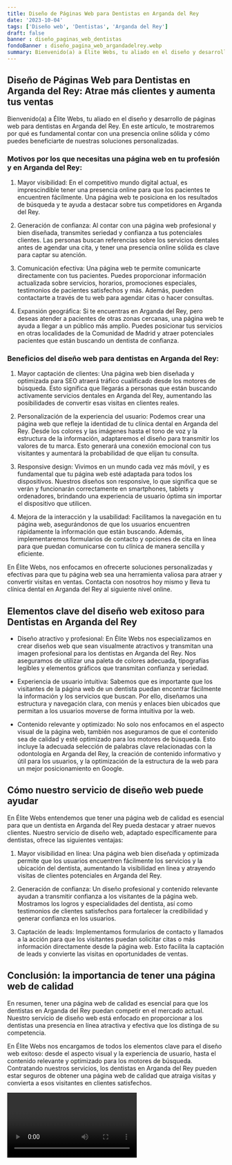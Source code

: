 ```yaml
---
title: Diseño de Páginas Web para Dentistas en Arganda del Rey
date: '2023-10-04'
tags: ['Diseño web', 'Dentistas', 'Arganda del Rey']
draft: false
banner : diseño_paginas_web_dentistas
fondoBanner : diseño_pagina_web_argandadelrey.webp
summary: Bienvenido(a) a Élite Webs, tu aliado en el diseño y desarrollo de páginas web para dentistas en Arganda del Rey. En este artículo, te mostraremos por qué es fundamental contar con una presencia online sólida y cómo puedes beneficiarte de nuestras soluciones personalizadas.
---
```


## Diseño de Páginas Web para Dentistas en Arganda del Rey: Atrae más clientes y aumenta tus ventas

Bienvenido(a) a Élite Webs, tu aliado en el diseño y desarrollo de páginas web para dentistas en Arganda del Rey. En este artículo, te mostraremos por qué es fundamental contar con una presencia online sólida y cómo puedes beneficiarte de nuestras soluciones personalizadas.

### Motivos por los que necesitas una página web en tu profesión y en Arganda del Rey:

1. Mayor visibilidad: En el competitivo mundo digital actual, es imprescindible tener una presencia online para que los pacientes te encuentren fácilmente. Una página web te posiciona en los resultados de búsqueda y te ayuda a destacar sobre tus competidores en Arganda del Rey.

2. Generación de confianza: Al contar con una página web profesional y bien diseñada, transmites seriedad y confianza a tus potenciales clientes. Las personas buscan referencias sobre los servicios dentales antes de agendar una cita, y tener una presencia online sólida es clave para captar su atención.

3. Comunicación efectiva: Una página web te permite comunicarte directamente con tus pacientes. Puedes proporcionar información actualizada sobre servicios, horarios, promociones especiales, testimonios de pacientes satisfechos y más. Además, pueden contactarte a través de tu web para agendar citas o hacer consultas.

4. Expansión geográfica: Si te encuentras en Arganda del Rey, pero deseas atender a pacientes de otras zonas cercanas, una página web te ayuda a llegar a un público más amplio. Puedes posicionar tus servicios en otras localidades de la Comunidad de Madrid y atraer potenciales pacientes que están buscando un dentista de confianza.

### Beneficios del diseño web para dentistas en Arganda del Rey:

1. Mayor captación de clientes: Una página web bien diseñada y optimizada para SEO atraerá tráfico cualificado desde los motores de búsqueda. Esto significa que llegarás a personas que están buscando activamente servicios dentales en Arganda del Rey, aumentando las posibilidades de convertir esas visitas en clientes reales.

2. Personalización de la experiencia del usuario: Podemos crear una página web que refleje la identidad de tu clínica dental en Arganda del Rey. Desde los colores y las imágenes hasta el tono de voz y la estructura de la información, adaptaremos el diseño para transmitir los valores de tu marca. Esto generará una conexión emocional con tus visitantes y aumentará la probabilidad de que elijan tu consulta.

3. Responsive design: Vivimos en un mundo cada vez más móvil, y es fundamental que tu página web esté adaptada para todos los dispositivos. Nuestros diseños son responsive, lo que significa que se verán y funcionarán correctamente en smartphones, tablets y ordenadores, brindando una experiencia de usuario óptima sin importar el dispositivo que utilicen.

4. Mejora de la interacción y la usabilidad: Facilitamos la navegación en tu página web, asegurándonos de que los usuarios encuentren rápidamente la información que están buscando. Además, implementaremos formularios de contacto y opciones de cita en línea para que puedan comunicarse con tu clínica de manera sencilla y eficiente.

En Élite Webs, nos enfocamos en ofrecerte soluciones personalizadas y efectivas para que tu página web sea una herramienta valiosa para atraer y convertir visitas en ventas. Contacta con nosotros hoy mismo y lleva tu clínica dental en Arganda del Rey al siguiente nivel online.

<GifSeo />

<Cta />

## Elementos clave del diseño web exitoso para Dentistas en Arganda del Rey

- Diseño atractivo y profesional: En Élite Webs nos especializamos en crear diseños web que sean visualmente atractivos y transmitan una imagen profesional para los dentistas en Arganda del Rey. Nos aseguramos de utilizar una paleta de colores adecuada, tipografías legibles y elementos gráficos que transmitan confianza y seriedad.

- Experiencia de usuario intuitiva: Sabemos que es importante que los visitantes de la página web de un dentista puedan encontrar fácilmente la información y los servicios que buscan. Por ello, diseñamos una estructura y navegación clara, con menús y enlaces bien ubicados que permitan a los usuarios moverse de forma intuitiva por la web.

- Contenido relevante y optimizado: No solo nos enfocamos en el aspecto visual de la página web, también nos aseguramos de que el contenido sea de calidad y esté optimizado para los motores de búsqueda. Esto incluye la adecuada selección de palabras clave relacionadas con la odontología en Arganda del Rey, la creación de contenido informativo y útil para los usuarios, y la optimización de la estructura de la web para un mejor posicionamiento en Google.

## Cómo nuestro servicio de diseño web puede ayudar

En Élite Webs entendemos que tener una página web de calidad es esencial para que un dentista en Arganda del Rey pueda destacar y atraer nuevos clientes. Nuestro servicio de diseño web, adaptado específicamente para dentistas, ofrece las siguientes ventajas:

1. Mayor visibilidad en línea: Una página web bien diseñada y optimizada permite que los usuarios encuentren fácilmente los servicios y la ubicación del dentista, aumentando la visibilidad en línea y atrayendo visitas de clientes potenciales en Arganda del Rey.

2. Generación de confianza: Un diseño profesional y contenido relevante ayudan a transmitir confianza a los visitantes de la página web. Mostramos los logros y especialidades del dentista, así como testimonios de clientes satisfechos para fortalecer la credibilidad y generar confianza en los usuarios.

3. Captación de leads: Implementamos formularios de contacto y llamados a la acción para que los visitantes puedan solicitar citas o más información directamente desde la página web. Esto facilita la captación de leads y convierte las visitas en oportunidades de ventas.

## Conclusión: la importancia de tener una página web de calidad

En resumen, tener una página web de calidad es esencial para que los dentistas en Arganda del Rey puedan competir en el mercado actual. Nuestro servicio de diseño web está enfocado en proporcionar a los dentistas una presencia en línea atractiva y efectiva que los distinga de su competencia.

En Élite Webs nos encargamos de todos los elementos clave para el diseño web exitoso: desde el aspecto visual y la experiencia de usuario, hasta el contenido relevante y optimizado para los motores de búsqueda. Contratando nuestros servicios, los dentistas en Arganda del Rey pueden estar seguros de obtener una página web de calidad que atraiga visitas y convierta a esos visitantes en clientes satisfechos.

<Video />

<CtaBot job='Dentistas' city='Arganda del Rey'/>

<Gmaps query='Arganda del Rey+españa+maps' />